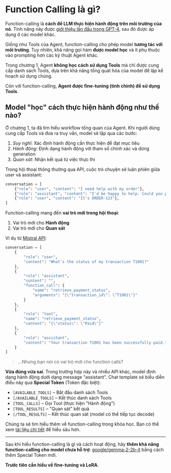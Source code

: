 # Function Calling là gì?

Function-calling là **cách để LLM thực hiện hành động trên môi trường của nó**. Tính năng này được [giới thiệu lần đầu trong GPT-4](https://openai.com/index/function-calling-and-other-api-updates/), sau đó được áp dụng ở các model khác.

Giống như Tools của Agent, function-calling cho phép model **tương tác với môi trường**. Tuy nhiên, khả năng gọi hàm **được model học** và ít phụ thuộc vào prompting hơn các kỹ thuật Agent khác.

Trong chương 1, Agent **không học cách sử dụng Tools** mà chỉ được cung cấp danh sách Tools, dựa trên khả năng tổng quát hóa của model để lập kế hoạch sử dụng chúng.

Còn với function-calling, **Agent được fine-tuning (tinh chỉnh) để sử dụng Tools**.

## Model "học" cách thực hiện hành động như thế nào?

Ở chương 1, ta đã tìm hiểu workflow tổng quan của Agent. Khi người dùng cung cấp Tools và đưa ra truy vấn, model sẽ lặp qua các bước:

1. *Suy nghĩ*: Xác định hành động cần thực hiện để đạt mục tiêu
2. *Hành động*: Định dạng hành động với tham số chính xác và dừng generation
3. *Quan sát*: Nhận kết quả từ việc thực thi

Trong hội thoại thông thường qua API, cuộc trò chuyện sẽ luân phiên giữa user và assistant:

```python
conversation = [
    {"role": "user", "content": "I need help with my order"},
    {"role": "assistant", "content": "I'd be happy to help. Could you provide your order number?"},
    {"role": "user", "content": "It's ORDER-123"},
]
```

Function-calling mang đến **vai trò mới trong hội thoại**:
1. Vai trò mới cho **Hành động**
2. Vai trò mới cho **Quan sát**

Ví dụ từ [Mistral API](https://docs.mistral.ai/capabilities/function_calling/):

```python
conversation = [
    {
        "role": "user",
        "content": "What's the status of my transaction T1001?"
    },
    {
        "role": "assistant",
        "content": "",
        "function_call": {
            "name": "retrieve_payment_status",
            "arguments": "{\"transaction_id\": \"T1001\"}"
        }
    },
    {
        "role": "tool",
        "name": "retrieve_payment_status",
        "content": "{\"status\": \"Paid\"}"
    },
    {
        "role": "assistant",
        "content": "Your transaction T1001 has been successfully paid."
    }
]
```

> ...Nhưng bạn nói có vai trò mới cho function calls?

**Vừa đúng vừa sai**. Trong trường hợp này và nhiều API khác, model định dạng hành động dưới dạng message "assistant". Chat template sẽ biểu diễn điều này qua **Special Token** (Token đặc biệt):

- `[AVAILABLE_TOOLS]` – Bắt đầu danh sách Tools  
- `[/AVAILABLE_TOOLS]` – Kết thúc danh sách Tools  
- `[TOOL_CALLS]` – Gọi Tool (thực hiện "Hành động")  
- `[TOOL_RESULTS]` – "Quan sát" kết quả  
- `[/TOOL_RESULTS]` – Kết thúc quan sát (model có thể tiếp tục decode)

Chúng ta sẽ tìm hiểu thêm về function-calling trong khóa học. Bạn có thể xem [tài liệu chi tiết](https://docs.mistral.ai/capabilities/function_calling/) để hiểu sâu hơn.

---
Sau khi hiểu function-calling là gì và cách hoạt động, hãy **thêm khả năng function-calling cho model chưa hỗ trợ**: [google/gemma-2-2b-it](https://huggingface.co/google/gemma-2-2b-it) bằng cách thêm Special Token mới.

**Trước tiên cần hiểu về fine-tuning và LoRA**.